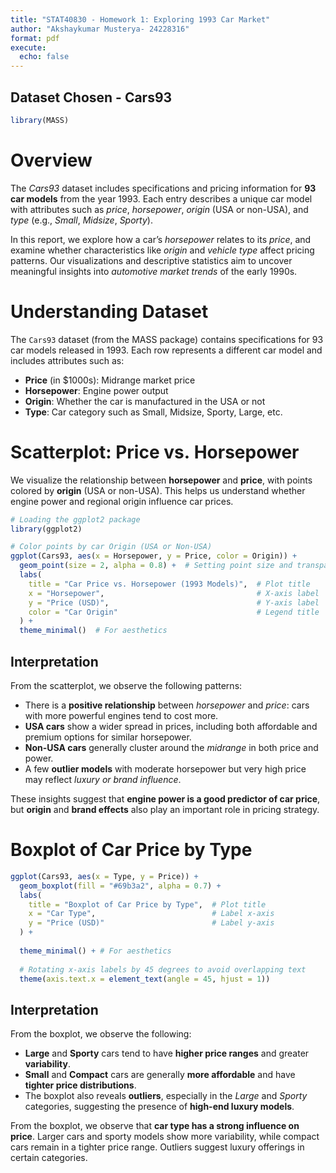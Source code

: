 ---
title: "STAT40830 - Homework 1: Exploring 1993 Car Market"
author: "Akshaykumar Musterya- 24228316"
format: pdf
execute:
  echo: false
---

## Dataset Chosen - Cars93

```{r warning=FALSE}
library(MASS)
```

# Overview

The *Cars93* dataset includes specifications and pricing information for **93 car models** from the year 1993. Each entry describes a unique car model with attributes such as *price*, *horsepower*, *origin* (USA or non-USA), and *type* (e.g., *Small*, *Midsize*, *Sporty*).

In this report, we explore how a car’s *horsepower* relates to its *price*, and examine whether characteristics like *origin* and *vehicle type* affect pricing patterns. Our visualizations and descriptive statistics aim to uncover meaningful insights into *automotive market trends* of the early 1990s.


# Understanding Dataset

The `Cars93` dataset (from the MASS package) contains specifications for 93 car models released in 1993. Each row represents a different car model and includes attributes such as:

- **Price** (in \$1000s): Midrange market price  
- **Horsepower**: Engine power output  
- **Origin**: Whether the car is manufactured in the USA or not  
- **Type**: Car category such as Small, Midsize, Sporty, Large, etc.


# Scatterplot: Price vs. Horsepower

We visualize the relationship between **horsepower** and **price**, with points colored by **origin** (USA or non-USA). This helps us understand whether engine power and regional origin influence car prices.

```{r warning=FALSE}
# Loading the ggplot2 package 
library(ggplot2)

# Color points by car Origin (USA or Non-USA)
ggplot(Cars93, aes(x = Horsepower, y = Price, color = Origin)) +
  geom_point(size = 2, alpha = 0.8) +  # Setting point size and transparency
  labs(
    title = "Car Price vs. Horsepower (1993 Models)",  # Plot title
    x = "Horsepower",                                  # X-axis label
    y = "Price (USD)",                                 # Y-axis label
    color = "Car Origin"                               # Legend title
  ) +
  theme_minimal()  # For aesthetics
```


## Interpretation

From the scatterplot, we observe the following patterns:

- There is a **positive relationship** between *horsepower* and *price*: cars with more powerful engines tend to cost more.
- **USA cars** show a wider spread in prices, including both affordable and premium options for similar horsepower.
- **Non-USA cars** generally cluster around the *midrange* in both price and power.
- A few **outlier models** with moderate horsepower but very high price may reflect *luxury or brand influence*.

These insights suggest that **engine power is a good predictor of car price**, but **origin** and **brand effects** also play an important role in pricing strategy.


# Boxplot of Car Price by Type

```{r  warning=FALSE}
ggplot(Cars93, aes(x = Type, y = Price)) +
  geom_boxplot(fill = "#69b3a2", alpha = 0.7) +
  labs(
    title = "Boxplot of Car Price by Type",  # Plot title
    x = "Car Type",                          # Label x-axis
    y = "Price (USD)"                        # Label y-axis
  ) +
  
  theme_minimal() + # For aesthetics
  
  # Rotating x-axis labels by 45 degrees to avoid overlapping text
  theme(axis.text.x = element_text(angle = 45, hjust = 1))

```

## Interpretation

From the boxplot, we observe the following:

- **Large** and **Sporty** cars tend to have **higher price ranges** and greater **variability**.
- **Small** and **Compact** cars are generally **more affordable** and have **tighter price distributions**.
- The boxplot also reveals **outliers**, especially in the *Large* and *Sporty* categories, suggesting the presence of **high-end luxury models**.

From the boxplot, we observe that **car type has a strong influence on price**. Larger cars and sporty models show more variability, while compact cars remain in a tighter price range. Outliers suggest luxury offerings in certain categories.

